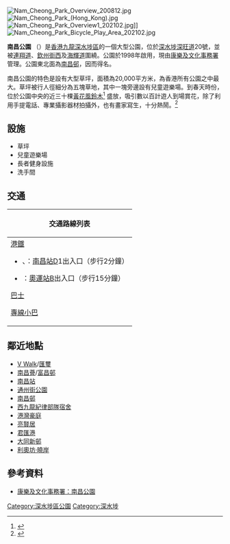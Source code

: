 {{NoteTA
|G1 = Unit
}}
[[File:Nam_Cheong_Park_Overview_200812.jpg|thumb]]
[[File:Nam_Cheong_Park_(Hong_Kong).jpg|thumb]]
[[File:Nam_Cheong_Park_Overview1_202102.jpg|thumb]]]]
[[File:Nam_Cheong_Park_Bicycle_Play_Area_202102.jpg|thumb]]

'''南昌公園''' （{{lang-en|Nam Cheong Park}}）是[[香港|香港]][[九龍|九龍]][[深水埗區|深水埗區]]的一個大型公園，位於[[深水埗|深水埗]][[深旺道|深旺道]]20號，並被[[連翔道|連翔道]]、[[欽州街西|欽州街西]]及[[海輝道|海輝道]]圍繞。公園於1998年啟用，現由[[康樂及文化事務署|康樂及文化事務署]]管理。公園東北面為[[南昌邨|南昌邨]]，因而得名。

南昌公園的特色是設有大型草坪，面積為20,000平方米，為香港所有公園之中最大。草坪被行人徑細分為五塊草地，其中一塊旁邊設有兒童遊樂場。到春天時份，位於公園中央的近三十棵[[黃花風鈴木|黃花風鈴木]]<ref>{{cite web|url=http://hk.ulifestyle.com.hk/spot/detail.html?id=ABdGDVo3Bw9ZFANj|title=風鈴木大道|work=U Lifestyle|access-date=2015-04-22|archive-date=2016-03-05|archive-url=https://web.archive.org/web/20160305075319/http://hk.ulifestyle.com.hk/spot/detail.html?id=ABdGDVo3Bw9ZFANj|dead-url=no}}</ref>
盛放，吸引數以百計遊人到場賞花，除了利用手提電話、專業攝影器材拍攝外，也有畫家寫生，十分熱鬧。<ref>{{Cite web |url=https://hk.news.yahoo.com/%E5%8D%97%E6%98%8C%E5%85%AC%E5%9C%92%E9%BB%83%E8%8A%B1%E9%A2%A8%E9%88%B4%E6%9C%A8%E7%9B%9B%E6%94%BE-223524860.html |title=南昌公園黃花風鈴木盛放 太陽報 2015-03-15 |accessdate=2015-03-15 |archive-date=2015-03-30 |archive-url=https://web.archive.org/web/20150330065928/https://hk.news.yahoo.com/%E5%8D%97%E6%98%8C%E5%85%AC%E5%9C%92%E9%BB%83%E8%8A%B1%E9%A2%A8%E9%88%B4%E6%9C%A8%E7%9B%9B%E6%94%BE-223524860.html |dead-url=no }}</ref>

==設施==
*草坪
*兒童遊樂場
*長者健身設施
*洗手間

==交通==
{| class="mw-collapsible mw-collapsed wikitable" style="background:white; margin: 0 auto; width: auto;" 
! 交通路線列表
|-
|
;[[港鐵|港鐵]]
*{{港鐵路線標誌|TCL}}、{{港鐵路線標誌|TML}}：[[南昌站_(香港)|南昌站]]D1出入口（步行2分鐘）
*{{港鐵路線標誌|TCL}}：[[奧運站|奧運站]]B出入口（步行15分鐘）
;[[香港巴士|巴士]]
{{九龍新界巴士簡單列表|12|12A|12P|13D|16|18|36A|41A|43C|87B|270P|272X|286C|286P|286X|287P|287X|701|701S|702|702A|702B|702S}}
{{大嶼山巴士簡單列表|A21|E21|E21C}}
{{過海隧道巴士簡單列表|117|118|118P|904|905|914|914P|914X|971|N118|X970}}
;[[香港小巴|專線小巴]]
{{九龍專線小巴簡單列表|46|70|75|75A|78}}
|}

==鄰近地點==
*[[V_Walk|V Walk]]/[[匯璽|匯璽]]
*[[南昌薈|南昌薈]]/[[富昌邨|富昌邨]]
*[[南昌站_(香港)|南昌站]]
*[[通州街公園|通州街公園]]
*[[南昌邨|南昌邨]]
*[[西九龍紀律部隊宿舍|西九龍紀律部隊宿舍]]
*[[港灣豪庭|港灣豪庭]]
*[[亮賢居|亮賢居]]
*[[君匯港|君匯港]]
*[[大同新邨|大同新邨]]
*[[利奧坊·曉岸|利奧坊·曉岸]]

==參考資料==
*[https://www.lcsd.gov.hk/tc/parks/ncp/index.html 康樂及文化事務署：南昌公園] {{Wayback|url=https://www.lcsd.gov.hk/tc/parks/ncp/index.html |date=20191015042920 }}

{{香港公園}}

[[Category:深水埗區公園|Category:深水埗區公園]]
[[Category:深水埗|Category:深水埗]]